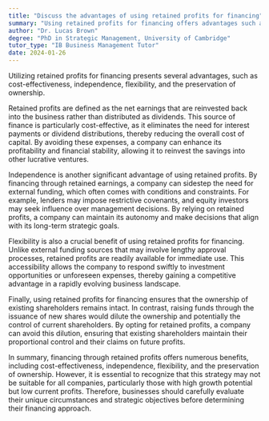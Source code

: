 ```yaml
---
title: "Discuss the advantages of using retained profits for financing"
summary: "Using retained profits for financing offers advantages such as cost-effectiveness, independence, flexibility, and no dilution of ownership."
author: "Dr. Lucas Brown"
degree: "PhD in Strategic Management, University of Cambridge"
tutor_type: "IB Business Management Tutor"
date: 2024-01-26
---
```


Utilizing retained profits for financing presents several advantages, such as cost-effectiveness, independence, flexibility, and the preservation of ownership.

Retained profits are defined as the net earnings that are reinvested back into the business rather than distributed as dividends. This source of finance is particularly cost-effective, as it eliminates the need for interest payments or dividend distributions, thereby reducing the overall cost of capital. By avoiding these expenses, a company can enhance its profitability and financial stability, allowing it to reinvest the savings into other lucrative ventures.

Independence is another significant advantage of using retained profits. By financing through retained earnings, a company can sidestep the need for external funding, which often comes with conditions and constraints. For example, lenders may impose restrictive covenants, and equity investors may seek influence over management decisions. By relying on retained profits, a company can maintain its autonomy and make decisions that align with its long-term strategic goals.

Flexibility is also a crucial benefit of using retained profits for financing. Unlike external funding sources that may involve lengthy approval processes, retained profits are readily available for immediate use. This accessibility allows the company to respond swiftly to investment opportunities or unforeseen expenses, thereby gaining a competitive advantage in a rapidly evolving business landscape.

Finally, using retained profits for financing ensures that the ownership of existing shareholders remains intact. In contrast, raising funds through the issuance of new shares would dilute the ownership and potentially the control of current shareholders. By opting for retained profits, a company can avoid this dilution, ensuring that existing shareholders maintain their proportional control and their claims on future profits.

In summary, financing through retained profits offers numerous benefits, including cost-effectiveness, independence, flexibility, and the preservation of ownership. However, it is essential to recognize that this strategy may not be suitable for all companies, particularly those with high growth potential but low current profits. Therefore, businesses should carefully evaluate their unique circumstances and strategic objectives before determining their financing approach.
    
